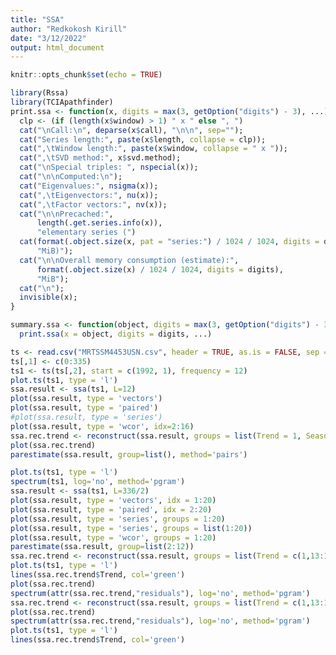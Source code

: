 ```yaml
---
title: "SSA"
author: "Redkokosh Kirill"
date: "3/12/2022"
output: html_document
---
```


```r
knitr::opts_chunk$set(echo = TRUE)
```

```r
library(Rssa)
library(TCIApathfinder)
print.ssa <- function(x, digits = max(3, getOption("digits") - 3), ...) {
  clp <- (if (length(x$window) > 1) " x " else ", ")
  cat("\nCall:\n", deparse(x$call), "\n\n", sep="");
  cat("Series length:", paste(x$length, collapse = clp));
  cat(",\tWindow length:", paste(x$window, collapse = " x "));
  cat(",\tSVD method:", x$svd.method);
  cat("\nSpecial triples: ", nspecial(x));
  cat("\n\nComputed:\n");
  cat("Eigenvalues:", nsigma(x));
  cat(",\tEigenvectors:", nu(x));
  cat(",\tFactor vectors:", nv(x));
  cat("\n\nPrecached:",
      length(.get.series.info(x)),
      "elementary series (")
  cat(format(.object.size(x, pat = "series:") / 1024 / 1024, digits = digits),
      "MiB)");
  cat("\n\nOverall memory consumption (estimate):",
      format(.object.size(x) / 1024 / 1024, digits = digits),
      "MiB");
  cat("\n");
  invisible(x);
}

summary.ssa <- function(object, digits = max(3, getOption("digits") - 3), ...)
  print.ssa(x = object, digits = digits, ...)
```

```r
ts <- read.csv("MRTSSM4453USN.csv", header = TRUE, as.is = FALSE, sep = ',')[1:336,1:2]
ts[,1] <- c(0:335)
ts1 <- ts(ts[,2], start = c(1992, 1), frequency = 12)
plot.ts(ts1, type = 'l')
ssa.result <- ssa(ts1, L=12)
plot(ssa.result, type = 'vectors')
plot(ssa.result, type = 'paired')
#plot(ssa.result, type = 'series')
plot(ssa.result, type = 'wcor', idx=2:16)
ssa.rec.trend <- reconstruct(ssa.result, groups = list(Trend = 1, Season1 = c(2, 3), Season2 = c(4, 5), Season3 = 6, Season4 = 7, Season5 = c(8, 9)))
plot(ssa.rec.trend)
parestimate(ssa.result, group=list(), method='pairs')
```

```r
plot.ts(ts1, type = 'l')
spectrum(ts1, log='no', method='pgram')
ssa.result <- ssa(ts1, L=336/2)
plot(ssa.result, type = 'vectors', idx = 1:20)
plot(ssa.result, type = 'paired', idx = 2:20)
plot(ssa.result, type = 'series', groups = 1:20)
plot(ssa.result, type = 'series', groups = list(1:20))
plot(ssa.result, type = 'wcor', groups = 1:20)
parestimate(ssa.result, group=list(2:12))
ssa.rec.trend <- reconstruct(ssa.result, groups = list(Trend = c(1,13:15,18), Season1 = c(2, 3), Season2 = c(4, 5), Season3 = c(6, 7), Season4 = c(8, 9), Season5 = c(10, 11), Season6 = 12))
plot.ts(ts1, type = 'l')
lines(ssa.rec.trend$Trend, col='green')
plot(ssa.rec.trend)
spectrum(attr(ssa.rec.trend,"residuals"), log='no', method='pgram')
ssa.rec.trend <- reconstruct(ssa.result, groups = list(Trend = c(1,13:15,18), Season1 = 2:12))
plot(ssa.rec.trend)
spectrum(attr(ssa.rec.trend,"residuals"), log='no', method='pgram')
plot.ts(ts1, type = 'l')
lines(ssa.rec.trend$Trend, col='green')
```
